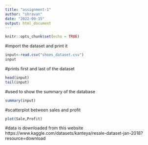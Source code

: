 ```yaml
---
title: "assignment-1"
author: "shravan"
date: "2022-09-15"
output: html_document
---
```


```r
knitr::opts_chunk$set(echo = TRUE)
```
#import the dataset and print it
```r
input<-read.csv("shoes_dataset.csv")
input
```
#prints first and last of the dataset
```r
head(input)
tail(input)
```
#used to show the summary of the database
```r
summary(input)
```
#scatterplot between sales and profit
```r
plot(Sale,Profit)
```

#data is downloaded from this website
https://www.kaggle.com/datasets/kanteya/resale-dataset-jan-2018?resource=download
